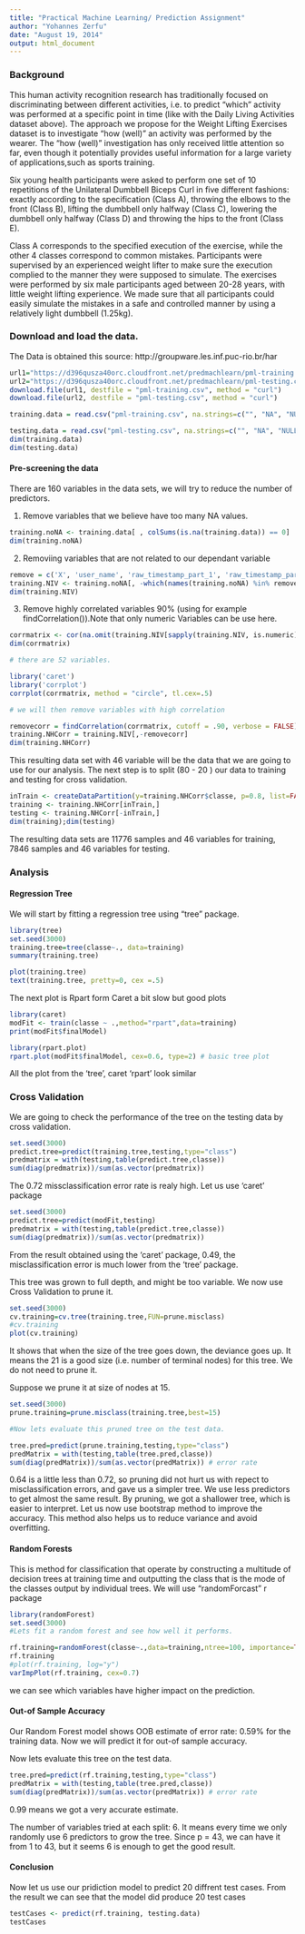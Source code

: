 ```yaml
---
title: "Practical Machine Learning/ Prediction Assignment"
author: "Yohannes Zerfu"
date: "August 19, 2014"
output: html_document
---
```


### Background
This human activity recognition research has traditionally focused on discriminating between different activities, i.e. to predict "which" activity was performed at a specific point in time (like with the Daily Living Activities dataset above). The approach we propose for the Weight Lifting Exercises dataset is to investigate "how (well)" an activity was performed by the wearer. The "how (well)" investigation has only received little attention so far, even though it potentially provides useful information for a large variety of applications,such as sports training.

Six young health participants were asked to perform one set of 10 repetitions of the Unilateral Dumbbell Biceps Curl in five different fashions: exactly according to the specification (Class A), throwing the elbows to the front (Class B), lifting the dumbbell only halfway (Class C), lowering the dumbbell only halfway (Class D) and throwing the hips to the front (Class E).

Class A corresponds to the specified execution of the exercise, while the other 4 classes correspond to common mistakes. Participants were supervised by an experienced weight lifter to make sure the execution complied to the manner they were supposed to simulate. The exercises were performed by six male participants aged between 20-28 years, with little weight lifting experience. We made sure that all participants could easily simulate the mistakes in a safe and controlled manner by using a relatively light dumbbell (1.25kg).

###  Download and load the data.
The Data is obtained this source:  http://groupware.les.inf.puc-rio.br/har

```r
url1="https://d396qusza40orc.cloudfront.net/predmachlearn/pml-training.csv"
url2="https://d396qusza40orc.cloudfront.net/predmachlearn/pml-testing.csv"
download.file(url1, destfile = "pml-training.csv", method = "curl")
download.file(url2, destfile = "pml-testing.csv", method = "curl")

training.data = read.csv("pml-training.csv", na.strings=c("", "NA", "NULL"))

testing.data = read.csv("pml-testing.csv", na.strings=c("", "NA", "NULL"))
dim(training.data)
dim(testing.data)
```

#### Pre-screening the data


There are 160 variables in the data sets, we will try to reduce the number of predictors.

1. Remove variables that we believe have too many NA values.
```r
training.noNA <- training.data[ , colSums(is.na(training.data)) == 0]
dim(training.noNA)
```
2. Removiing variables that are not related to our dependant variable
```r
remove = c('X', 'user_name', 'raw_timestamp_part_1', 'raw_timestamp_part_2', 'cvtd_timestamp', 'new_window', 'num_window')
training.NIV <- training.noNA[, -which(names(training.noNA) %in% remove)]
dim(training.NIV)
```
3. Remove highly correlated variables 90% (using for example findCorrelation()).Note that only numeric Variables can be use here.

```r
corrmatrix <- cor(na.omit(training.NIV[sapply(training.NIV, is.numeric)]))
dim(corrmatrix)

# there are 52 variables.

library('caret')
library('corrplot') 
corrplot(corrmatrix, method = "circle", tl.cex=.5)

# we will then remove variables with high correlation

removecorr = findCorrelation(corrmatrix, cutoff = .90, verbose = FALSE)
training.NHCorr = training.NIV[,-removecorr]
dim(training.NHCorr)

```
This resulting data set with 46 variable will be the data that we are going to use for our analysis. The next step is to split (80 - 20 ) our data to training and testing for cross validation. 

```r
inTrain <- createDataPartition(y=training.NHCorr$classe, p=0.8, list=FALSE)
training <- training.NHCorr[inTrain,]
testing <- training.NHCorr[-inTrain,]
dim(training);dim(testing)

```
The resulting data sets are 11776 samples and 46 variables for training, 7846 samples and 46 variables for testing.

### Analysis
#### Regression Tree
We will start by fitting a regression tree using "tree" package.

```r
library(tree)
set.seed(3000)
training.tree=tree(classe~., data=training)
summary(training.tree)

plot(training.tree)
text(training.tree, pretty=0, cex =.5)
```


The next plot is Rpart form Caret a bit slow but good plots

```r
library(caret)
modFit <- train(classe ~ .,method="rpart",data=training)
print(modFit$finalModel)

library(rpart.plot)
rpart.plot(modFit$finalModel, cex=0.6, type=2) # basic tree plot
```

All the plot from the 'tree', caret 'rpart' look similar 

### Cross Validation

We are going to check the performance of the tree on the testing data by cross validation.
```r
set.seed(3000)
predict.tree=predict(training.tree,testing,type="class")
predmatrix = with(testing,table(predict.tree,classe))
sum(diag(predmatrix))/sum(as.vector(predmatrix)) 
```
The 0.72 missclassification error rate is realy high. Let us use 'caret' package 
```r
set.seed(3000)
predict.tree=predict(modFit,testing)
predmatrix = with(testing,table(predict.tree,classe))
sum(diag(predmatrix))/sum(as.vector(predmatrix)) 
```

From the result obtained using  the 'caret' package, 0.49, the misclassification error is much lower from the 'tree' package.

This tree was grown to full depth, and might be too variable. We now use Cross Validation to prune it.
```r

set.seed(3000)
cv.training=cv.tree(training.tree,FUN=prune.misclass)
#cv.training
plot(cv.training)
```

It shows that when the size of the tree goes down, the deviance goes up. It means the 21 is a good size (i.e. number of terminal nodes) for this tree. We do not need to prune it.

Suppose we prune it at size of nodes at 15.
```r
set.seed(3000)
prune.training=prune.misclass(training.tree,best=15)

#Now lets evaluate this pruned tree on the test data.

tree.pred=predict(prune.training,testing,type="class")
predMatrix = with(testing,table(tree.pred,classe))
sum(diag(predMatrix))/sum(as.vector(predMatrix)) # error rate
```
0.64 is a little less than 0.72, so pruning did not hurt us with repect to misclassification errors, and gave us a simpler tree. We use less predictors to get almost the same result. By pruning, we got a shallower tree, which is easier to interpret.
Let us now use bootstrap method to improve the accuracy. This method also helps us to reduce variance and avoid overfitting. 

#### Random Forests
This is method for classification that operate by constructing a multitude of decision trees at training time and outputting the class that is the mode of the classes output by individual trees. We will use "randomForcast" r package

```r

library(randomForest)
set.seed(3000)
#Lets fit a random forest and see how well it performs.

rf.training=randomForest(classe~.,data=training,ntree=100, importance=TRUE)
rf.training
#plot(rf.training, log="y")
varImpPlot(rf.training, cex=0.7)

```

we can see which variables have higher impact on the prediction.

#### Out-of Sample Accuracy
Our Random Forest model shows OOB estimate of error rate: 0.59% for the training data. Now we will predict it for out-of sample accuracy.

Now lets evaluate this tree on the test data.
```r
tree.pred=predict(rf.training,testing,type="class")
predMatrix = with(testing,table(tree.pred,classe))
sum(diag(predMatrix))/sum(as.vector(predMatrix)) # error rate
```

0.99 means we got a very accurate estimate.

The number of variables tried at each split: 6. It means every time we only randomly use 6 predictors to grow the tree. Since p = 43, we can have it from 1 to 43, but it seems 6 is enough to get the good result.

#### Conclusion
Now let us use our pridiction model to predict 20 diffrent test cases. From the result we can see that the model did produce 20 test cases
```r
testCases <- predict(rf.training, testing.data)
testCases
```
